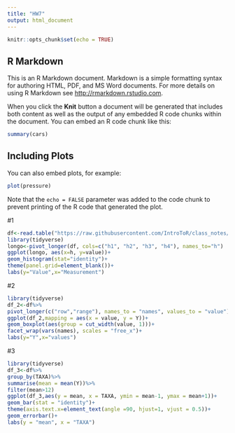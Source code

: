 ```yaml
---
title: "HW7"
output: html_document
---
```


```r
knitr::opts_chunk$set(echo = TRUE)
```

## R Markdown

This is an R Markdown document. Markdown is a simple formatting syntax for authoring HTML, PDF, and MS Word documents. For more details on using R Markdown see <http://rmarkdown.rstudio.com>.

When you click the **Knit** button a document will be generated that includes both content as well as the output of any embedded R code chunks within the document. You can embed an R code chunk like this:

```r
summary(cars)
```

## Including Plots

You can also embed plots, for example:

```r
plot(pressure)
```

Note that the `echo = FALSE` parameter was added to the code chunk to prevent printing of the R code that generated the plot.



#1
```r
df<-read.table("https://raw.githubusercontent.com/IntroToR/class_notes/master/HW4/pheno.txt", head = T)
library(tidyverse)
longo<-pivot_longer(df, cols=c("h1", "h2", "h3", "h4"), names_to="h")
ggplot(longo, aes(x=h, y=value))+
geom_histogram(stat="identity")+
theme(panel.grid=element_blank())+
labs(y="Value",x="Measurement")
```
#2

```r
library(tidyverse)
df_2<-df%>%
pivot_longer(c("row","range"), names_to = "names", values_to = "value") 
ggplot(df_2,mapping = aes(x = value, y = Y))+
geom_boxplot(aes(group = cut_width(value, 1)))+
facet_wrap(vars(names), scales = "free_x")+
labs(y="Y",x="values")
```
#3
```r
library(tidyverse)
df_3<-df%>%
group_by(TAXA)%>%
summarise(mean = mean(Y))%>%
filter(mean>12)
ggplot(df_3,aes(y = mean, x = TAXA, ymin = mean-1, ymax = mean+1))+
geom_bar(stat = "identity")+
theme(axis.text.x=element_text(angle =90, hjust=1, vjust = 0.5))+
geom_errorbar()+
labs(y = "mean", x = "TAXA")

```








